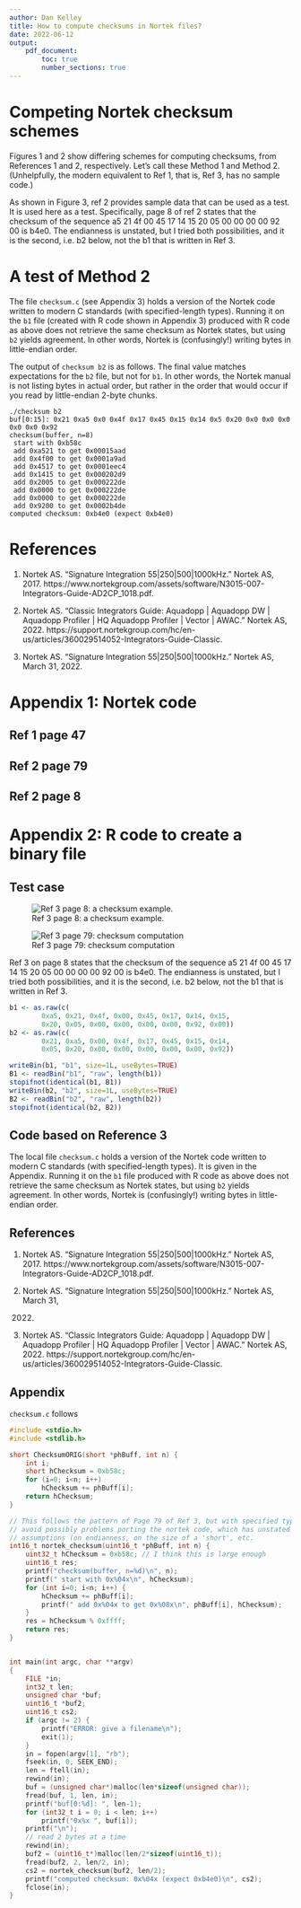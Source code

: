 ```yaml
---
author: Dan Kelley
title: How to compute checksums in Nortek files?
date: 2022-06-12
output:
    pdf_document:
        toc: true
        number_sections: true
---
```


# Competing Nortek checksum schemes

Figures 1 and 2 show differing schemes for computing checksums, from References
1 and 2, respectively. Let's call these Method 1 and Method 2. (Unhelpfully,
the modern equivalent to Ref 1, that is, Ref 3, has no sample code.)

As shown in Figure 3, ref 2 provides sample data that can be used as a test. It
is used here as a test. Specifically, page 8 of ref 2 states that the checksum
of the sequence a5 21 4f 00 45 17 14 15 20 05 00 00 00 00 92 00 is b4e0.  The
endianness is unstated, but I tried both possibilities, and it is the second,
i.e. b2 below, not the b1 that is written in Ref 3.

# A test of Method 2

The file `checksum.c` (see Appendix 3) holds a version of the Nortek code
written to modern C standards (with specified-length types).    Running it on
the `b1` file (created with R code shown in Appendix 3) produced with R code as
above does not retrieve the same checksum as Nortek states, but using `b2`
yields agreement.  In other words, Nortek is (confusingly!) writing bytes in
little-endian order.

The output of `checksum b2` is as follows. The final value matches expectations
for the `b2` file, but not for `b1`. In other words, the Nortek manual is not
listing bytes in actual order, but rather in the order that would occur if you
read by little-endian 2-byte chunks.

```
./checksum b2
buf[0:15]: 0x21 0xa5 0x0 0x4f 0x17 0x45 0x15 0x14 0x5 0x20 0x0 0x0 0x0 0x0 0x0 0x92 
checksum(buffer, n=8)
 start with 0xb58c
 add 0xa521 to get 0x00015aad
 add 0x4f00 to get 0x0001a9ad
 add 0x4517 to get 0x0001eec4
 add 0x1415 to get 0x000202d9
 add 0x2005 to get 0x000222de
 add 0x0000 to get 0x000222de
 add 0x0000 to get 0x000222de
 add 0x9200 to get 0x0002b4de
computed checksum: 0xb4e0 (expect 0xb4e0)
```




# References

1. Nortek AS. “Signature Integration 55|250|500|1000kHz.” Nortek AS, 2017.
  https://www.nortekgroup.com/assets/software/N3015-007-Integrators-Guide-AD2CP_1018.pdf.

2. Nortek AS. “Classic Integrators Guide: Aquadopp | Aquadopp DW | Aquadopp
   Profiler | HQ Aquadopp Profiler | Vector | AWAC.” Nortek AS, 2022.
   https://support.nortekgroup.com/hc/en-us/articles/360029514052-Integrators-Guide-Classic.

3. Nortek AS. “Signature Integration 55|250|500|1000kHz.” Nortek AS, March 31, 2022.

# Appendix 1: Nortek code

## Ref 1 page 47

\includegraphics[width=.8\hsize]{ref1_p47.png}

## Ref 2 page 79

\includegraphics[width=.45\hsize]{ref2_p79.png}

## Ref 2 page 8

\includegraphics[width=.7\hsize]{ref2_p8.png}



# Appendix 2: R code to create a binary file

## Test case

![Ref 3 page 8: a checksum example.](ref3_p8.png)

![Ref 3 page 79: checksum computation](ref3_p79.png)


Ref 3 on page 8 states that the checksum of the sequence a5 21 4f 00 45 17 14
15 20 05 00 00 00 00 92 00 is b4e0.  The endianness is unstated, but I tried
both possibilities, and it is the second, i.e. b2 below, not the b1 that is
written in Ref 3.

```r
b1 <- as.raw(c(
        0xa5, 0x21, 0x4f, 0x00, 0x45, 0x17, 0x14, 0x15,
        0x20, 0x05, 0x00, 0x00, 0x00, 0x00, 0x92, 0x00))
b2 <- as.raw(c(
        0x21, 0xa5, 0x00, 0x4f, 0x17, 0x45, 0x15, 0x14,
        0x05, 0x20, 0x00, 0x00, 0x00, 0x00, 0x00, 0x92))

writeBin(b1, "b1", size=1L, useBytes=TRUE)
B1 <- readBin("b1", "raw", length(b1))
stopifnot(identical(b1, B1))
writeBin(b2, "b2", size=1L, useBytes=TRUE)
B2 <- readBin("b2", "raw", length(b2))
stopifnot(identical(b2, B2))
```


## Code based on Reference 3

The local file `checksum.c` holds a version of the Nortek code written to
modern C standards (with specified-length types).  It is given in the
Appendix.  Running it on the `b1` file produced with R code as above does
not retrieve the same checksum as Nortek states, but using `b2` yields
agreement.  In other words, Nortek is (confusingly!) writing bytes in
little-endian order.

## References

1. Nortek AS. “Signature Integration 55|250|500|1000kHz.” Nortek AS, 2017.
  https://www.nortekgroup.com/assets/software/N3015-007-Integrators-Guide-AD2CP_1018.pdf.

2. Nortek AS. “Signature Integration 55|250|500|1000kHz.” Nortek AS, March 31,
   2022.

3. Nortek AS. “Classic Integrators Guide: Aquadopp | Aquadopp DW | Aquadopp
   Profiler | HQ Aquadopp Profiler | Vector | AWAC.” Nortek AS, 2022.
   https://support.nortekgroup.com/hc/en-us/articles/360029514052-Integrators-Guide-Classic.

## Appendix

`checksum.c` follows

```C
#include <stdio.h>
#include <stdlib.h>

short ChecksumORIG(short *phBuff, int n) {
    int i;
    short hChecksum = 0xb58c;
    for (i=0; i<n; i++)
        hChecksum += phBuff[i];
    return hChecksum;
}

// This follows the pattern of Page 79 of Ref 3, but with specified types, to
// avoid possibly problems porting the nortek code, which has unstated
// assumptions (on endianness, on the size of a 'short', etc.
int16_t nortek_checksum(uint16_t *phBuff, int n) {
    uint32_t hChecksum = 0xb58c; // I think this is large enough
    uint16_t res;
    printf("checksum(buffer, n=%d)\n", n);
    printf(" start with 0x%04x\n", hChecksum);
    for (int i=0; i<n; i++) {
        hChecksum += phBuff[i];
        printf(" add 0x%04x to get 0x%08x\n", phBuff[i], hChecksum);
    }
    res = hChecksum % 0xffff;
    return res;
}


int main(int argc, char **argv)
{
    FILE *in;
    int32_t len;
    unsigned char *buf;
    uint16_t *buf2;
    uint16_t cs2;
    if (argc != 2) {
        printf("ERROR: give a filename\n");
        exit(1);
    }
    in = fopen(argv[1], "rb");
    fseek(in, 0, SEEK_END);
    len = ftell(in);
    rewind(in);
    buf = (unsigned char*)malloc(len*sizeof(unsigned char));
    fread(buf, 1, len, in);
    printf("buf[0:%d]: ", len-1);
    for (int32_t i = 0; i < len; i++)
        printf("0x%x ", buf[i]);
    printf("\n");
    // read 2 bytes at a time
    rewind(in);
    buf2 = (uint16_t*)malloc(len/2*sizeof(uint16_t));
    fread(buf2, 2, len/2, in);
    cs2 = nortek_checksum(buf2, len/2);
    printf("computed checksum: 0x%04x (expect 0xb4e0)\n", cs2);
    fclose(in);
}
```


